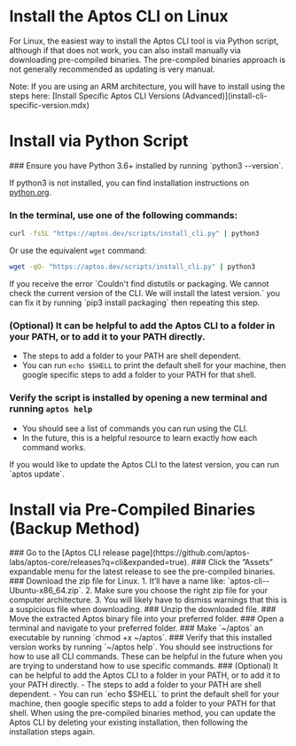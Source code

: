 
# Install the Aptos CLI on Linux

For Linux, the easiest way to install the Aptos CLI tool is via Python script, although if that does not work, you can also install manually via downloading pre-compiled binaries. The pre-compiled binaries approach is not generally recommended as updating is very manual.

<Callout type="warning" emoji="⚠️">
Note: If you are using an ARM architecture, you will have to install using the steps here: [Install Specific Aptos CLI Versions (Advanced)](install-cli-specific-version.mdx)
</Callout>

# Install via Python Script

<Steps>
### Ensure you have Python 3.6+ installed by running `python3 --version`.

   If python3 is not installed, you can find installation instructions on [python.org](http://python.org).

### In the terminal, use one of the following commands:

   ```bash filename="Terminal"
   curl -fsSL "https://aptos.dev/scripts/install_cli.py" | python3
   ```

   Or use the equivalent `wget` command:

   ```bash filename="Terminal"
   wget -qO- "https://aptos.dev/scripts/install_cli.py" | python3
   ```

   <Callout type="warning" emoji="⚠️">
   If you receive the error `Couldn't find distutils or packaging. We cannot check the current version of the CLI. We will install the latest version.` you can fix it by running `pip3 install packaging` then repeating this step.
   </Callout>

### (Optional) It can be helpful to add the Aptos CLI to a folder in your PATH, or to add it to your PATH directly. 
   - The steps to add a folder to your PATH are shell dependent.
   - You can run `echo $SHELL` to print the default shell for your machine, then google specific steps to add a folder to your PATH for that shell.
### Verify the script is installed by opening a new terminal and running `aptos help`
   - You should see a list of commands you can run using the CLI.
   - In the future, this is a helpful resource to learn exactly how each command works.
</Steps>

<Callout type="info" emoji="ℹ️">
If you would like to update the Aptos CLI to the latest version, you can run `aptos update`.
</Callout>

# Install via Pre-Compiled Binaries (Backup Method)

<Steps>
### Go to the [Aptos CLI release page](https://github.com/aptos-labs/aptos-core/releases?q=cli&expanded=true).
### Click the ”Assets” expandable menu for the latest release to see the pre-compiled binaries.
### Download the zip file for Linux.
   1. It’ll have a name like: `aptos-cli-<version>-Ubuntu-x86_64.zip`.
   2. Make sure you choose the right zip file for your computer architecture.
   3. You will likely have to dismiss warnings that this is a suspicious file when downloading.
### Unzip the downloaded file.
### Move the extracted Aptos binary file into your preferred folder.
### Open a terminal and navigate to your preferred folder.
### Make `~/aptos` an executable by running `chmod +x ~/aptos`.
### Verify that this installed version works by running `~/aptos help`.
   You should see instructions for how to use all CLI commands. These can be helpful in the future when you are trying to understand how to use specific commands.
### (Optional) It can be helpful to add the Aptos CLI to a folder in your PATH, or to add it to your PATH directly. 
   - The steps to add a folder to your PATH are shell dependent.
   - You can run `echo $SHELL` to print the default shell for your machine, then google specific steps to add a folder to your PATH for that shell.

</Steps>

<Callout type="info" emoji="ℹ️">
When using the pre-compiled binaries method, you can update the Aptos CLI by deleting your existing installation, then following the installation steps again.
</Callout>
